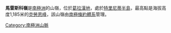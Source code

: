 {{unreferenced|time=2013-11-20T09:07:56+00:00}}
{{coord|63|32|S|58|32|W|source:GNIS|display=title}}

'''馬雷斯科嶺'''是[[南極洲|南極洲]]的山嶺，位於[[葛拉漢地|葛拉漢地]]，處於[[特里尼蒂半島|特里尼蒂半島]]，最高點是海拔高度1,185米的[[克勞恩峰|克勞恩峰]]，該山嶺由[[南極條約體系|南極條約體系]]管理。

{{Antarctica-geo-stub}}
[[Category:南極洲山脈|Category:南極洲山脈]]
